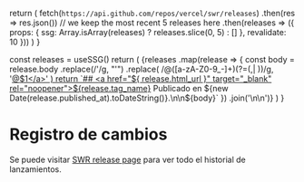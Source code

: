 
  return (
    fetch(`https://api.github.com/repos/vercel/swr/releases`)
      .then(res => res.json())
      // we keep the most recent 5 releases here
      .then(releases => ({
        props: { ssg: Array.isArray(releases) ? releases.slice(0, 5) : [] },
        revalidate: 10
      }))
  )
}

  const releases = useSSG()
  return (
    <Markdown>
      {releases
        .map(release => {
          const body = release.body
            .replace(/&#39;/g, "'")
            .replace(
              /@([a-zA-Z0-9_-]+)(?=(,| ))/g,
              '<a href="https://github.com/$1" target="_blank" rel="noopener">@$1</a>'
            )
          return `## <a href="${
            release.html_url
          }" target="_blank" rel="noopener">${release.tag_name}</a>
Publicado en ${new Date(release.published_at).toDateString()}.\n\n${body}`
        })
        .join('\n\n')}
    </Markdown>
  )
}

# Registro de cambios

Se puede visitar [SWR release page](https://github.com/vercel/swr/releases) para ver todo el historial de lanzamientos.

<ReleasesRenderer />
